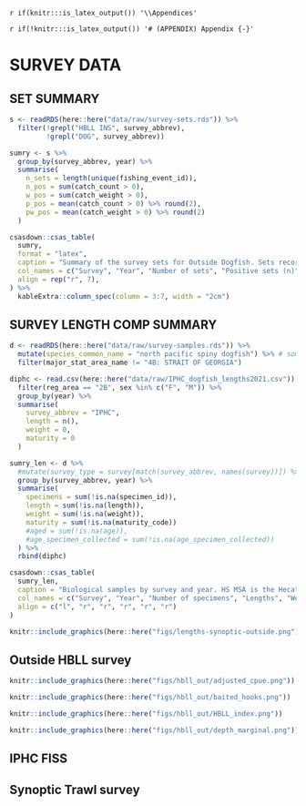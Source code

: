 <!-- The following code should appear at the beginning of the first appendix.
After that, all subsequent sections will be turned into appendices. -->

`r if(knitr:::is_latex_output()) '\\Appendices'`

`r if(!knitr:::is_latex_output()) '# (APPENDIX) Appendix {-}'`

# SURVEY DATA {#app:survey-data}

## SET SUMMARY

```r
s <- readRDS(here::here("data/raw/survey-sets.rds")) %>%
  filter(!grepl("HBLL INS", survey_abbrev),
         !grepl("DOG", survey_abbrev))

sumry <- s %>%
  group_by(survey_abbrev, year) %>%
  summarise(
    n_sets = length(unique(fishing_event_id)),
    n_pos = sum(catch_count > 0),
    w_pos = sum(catch_weight > 0),
    p_pos = mean(catch_count > 0) %>% round(2),
    pw_pos = mean(catch_weight > 0) %>% round(2)
  )

csasdown::csas_table(
  sumry,
  format = "latex",
  caption = "Summary of the survey sets for Outside Dogfish. Sets record the catch in either numbers (n), weight (w), or both.",
  col_names = c("Survey", "Year", "Number of sets", "Positive sets (n)", "Positive sets (w)", "Proportion positive (n)", "Proportion positive (w)"),
  align = rep("r", 7),
) %>%
  kableExtra::column_spec(column = 3:7, width = "2cm")
```

## SURVEY LENGTH COMP SUMMARY

```r
d <- readRDS(here::here("data/raw/survey-samples.rds")) %>%
  mutate(species_common_name = "north pacific spiny dogfish") %>% # some missing!?, there are NAs at the bottom of the dataset for ALL columns
  filter(major_stat_area_name != "4B: STRAIT OF GEORGIA")

diphc <- read.csv(here::here("data/raw/IPHC_dogfish_lengths2021.csv")) %>%
  filter(reg_area == "2B", sex %in% c("F", "M")) %>%
  group_by(year) %>%
  summarise(
    survey_abbrev = "IPHC",
    length = n(),
    weight = 0,
    maturity = 0
  )

sumry_len <- d %>%
  #mutate(survey_type = survey[match(survey_abbrev, names(survey))]) %>%
  group_by(survey_abbrev, year) %>%
  summarise(
    specimens = sum(!is.na(specimen_id)),
    length = sum(!is.na(length)),
    weight = sum(!is.na(weight)),
    maturity = sum(!is.na(maturity_code))
    #aged = sum(!is.na(age)),
    #age_specimen_collected = sum(!is.na(age_specimen_collected))
  ) %>%
  rbind(diphc)

csasdown::csas_table(
  sumry_len,
  caption = "Biological samples by survey and year. HS MSA is the Hecate Strait Multispecies Assemblage Survey. Trawl surveys include the synoptic surveys in Hecate Strait (SYN HS), Queen Charlotte Sound (SYN QCS), and West Coast Vancouver Island (SYN WCVI).",
  col_names = c("Survey", "Year", "Number of specimens", "Lengths", "Weights", "Maturities"),
  align = c("l", "r", "r", "r", "r", "r")
)
```

```r
knitr::include_graphics(here::here("figs/lengths-synoptic-outside.png"))
```

\clearpage

## Outside HBLL survey

```r
knitr::include_graphics(here::here("figs/hbll_out/adjusted_cpue.png"))
```

```r
knitr::include_graphics(here::here("figs/hbll_out/baited_hooks.png"))
```

```r
knitr::include_graphics(here::here("figs/hbll_out/HBLL_index.png"))
```

```r
knitr::include_graphics(here::here("figs/hbll_out/depth_marginal.png"))
```


\clearpage

## IPHC FISS

## Synoptic Trawl survey
